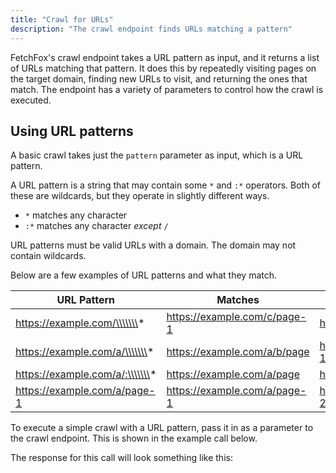 ```yaml
---
title: "Crawl for URLs"
description: "The crawl endpoint finds URLs matching a pattern"
---
```



FetchFox's crawl endpoint takes a URL pattern as input, and it returns a list of URLs matching that pattern. It does this by repeatedly visiting pages on the target domain, finding new URLs to visit, and returning the ones that match. The endpoint has a variety of parameters to control how the crawl is executed.

## Using URL patterns

A basic crawl takes just the `pattern` parameter as input, which is a URL pattern.

A URL pattern is a string that may contain some `*` and `:*` operators. Both of these are wildcards, but they operate in slightly different ways.

- `*` matches any character
- `:*` matches any character _except_  `/`

URL patterns must be valid URLs with a domain. The domain may not contain wildcards.

Below are a few examples of URL patterns and what they match.

| URL Pattern                     | Matches                      | Does _not_ match             |
| ------------------------------- | ---------------------------- | ---------------------------- |
| https://example.com/\\\\\\\*    | https://example.com/c/page-1 | https://othersite.com/page   |
| https://example.com/a/\\\\\\\*  | https://example.com/a/b/page | https://example.com/c/page-1 |
| https://example.com/a/:\\\\\\\* | https://example.com/a/page   | https://example.com/a/b/page |
| https://example.com/a/page-1    | https://example.com/a/page-1 | https://example.com/a/page-2 |

To execute a simple crawl with a URL pattern, pass it in as a parameter to the crawl endpoint. This is shown in the example call below.

<BasicCrawlRequest />

The response for this call will look something like this:

<BasicCrawlResponse />
